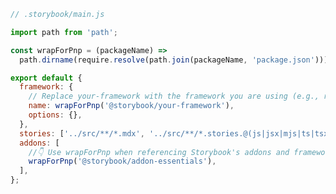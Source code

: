 ```js
// .storybook/main.js

import path from 'path';

const wrapForPnp = (packageName) =>
  path.dirname(require.resolve(path.join(packageName, 'package.json')));

export default {
  framework: {
    // Replace your-framework with the framework you are using (e.g., react-webpack5, vue3-vite)
    name: wrapForPnp('@storybook/your-framework'),
    options: {},
  },
  stories: ['../src/**/*.mdx', '../src/**/*.stories.@(js|jsx|mjs|ts|tsx)'],
  addons: [
    //👇 Use wrapForPnp when referencing Storybook's addons and frameworks
    wrapForPnp('@storybook/addon-essentials'),
  ],
};
```
